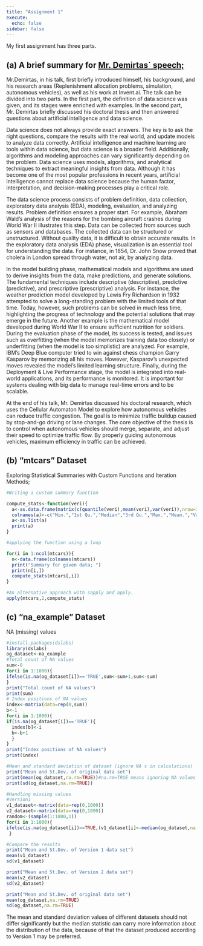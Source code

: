 ```yaml
---
title: "Assignment 1"
execute: 
  echo: false
sidebar: false 
---
```


My first assignment has three parts.

## (a) A brief summary for [Mr. Demirtas\` speech;](https://www.youtube.com/watch?v=cUPtQEyaswM)



Mr.Demirtas, in his talk, first briefly introduced himself, his background, and his research areas (Replenishment allocation problems, simulation, autonomous vehicles), as well as his work at Invent.ai. The talk can be divided into two parts. In the first part, the definition of data science was given, and its stages were enriched with examples. In the second part, Mr. Demirtas briefly discussed his doctoral thesis and then answered questions about artificial intelligence and data science.

Data science does not always provide exact answers. The key is to ask the right questions, compare the results with the real world, and update models to analyze data correctly. Artificial intelligence and machine learning are tools within data science, but data science is a broader field. Additionally, algorithms and modeling approaches can vary significantly depending on the problem. Data science uses models, algorithms, and analytical techniques to extract meaningful insights from data. Although it has become one of the most popular professions in recent years, artificial intelligence cannot replace data science because the human factor, interpretation, and decision-making processes play a critical role.

The data science process consists of problem definition, data collection, exploratory data analysis (EDA), modeling, evaluation, and analyzing results. Problem definition ensures a proper start. For example, Abraham Wald’s analysis of the reasons for the bombing aircraft crashes during World War II illustrates this step. Data can be collected from sources such as sensors and databases. The collected data can be structured or unstructured. Without quality data, it is difficult to obtain accurate results. In the exploratory data analysis (EDA) phase, visualization is an essential tool for understanding the data. For instance, in 1854, Dr. John Snow proved that cholera in London spread through water, not air, by analyzing data.

In the model building phase, mathematical models and algorithms are used to derive insights from the data, make predictions, and generate solutions. The fundamental techniques include descriptive (descriptive), predictive (predictive), and prescriptive (prescriptive) analysis. For instance, the weather prediction model developed by Lewis Fry Richardson in 1932 attempted to solve a long-standing problem with the limited tools of that time. Today, however, such problems can be solved in much less time, highlighting the progress of technology and the potential solutions that may emerge in the future. Another example is the mathematical model developed during World War II to ensure sufficient nutrition for soldiers. During the evaluation phase of the model, its success is tested, and issues such as overfitting (when the model memorizes training data too closely) or underfitting (when the model is too simplistic) are analyzed. For example, IBM's Deep Blue computer tried to win against chess champion Garry Kasparov by memorizing all his moves. However, Kasparov’s unexpected moves revealed the model's limited learning structure. Finally, during the Deployment & Live Performance stage, the model is integrated into real-world applications, and its performance is monitored. It is important for systems dealing with big data to manage real-time errors and to be scalable.

At the end of his talk, Mr. Demirtas discussed his doctoral research, which uses the Cellular Automaton Model to explore how autonomous vehicles can reduce traffic congestion. The goal is to minimize traffic buildup caused by stop-and-go driving or lane changes. The core objective of the thesis is to control when autonomous vehicles should merge, separate, and adjust their speed to optimize traffic flow. By properly guiding autonomous vehicles, maximum efficiency in traffic can be achieved.

## (b) "mtcars" Dataset

Exploring Statistical Summaries with Custom Functions and Iteration Methods;

```r
#Writing a custom summary function

compute_stats<-function(veri){
  a<-as.data.frame(matrix(c(quantile(veri),mean(veri),var(veri)),nrow=1,ncol=7))
  colnames(a)<-c("Min.","1st Qu.","Median","3rd Qu.","Max.","Mean.","Var.")
  a<-as.list(a)
  print(a)
}

```

```r
#applying the function using a loop

for(i in 1:ncol(mtcars)){
  n<-data.frame(colnames(mtcars))
  print("Summary for given data; ")
  print(n[i,])
  compute_stats(mtcars[,i])
}

```

```r
#An alternative approach with sapply and apply.
apply(mtcars,2,compute_stats)
```

## (c) "na_example" Dataset

NA (missing) values

```r
#install.packages(dslabs)
library(dslabs)
og_dataset<-na_example
#Total count of NA values 
sum<-0
for(i in 1:1000){
ifelse(is.na(og_dataset[i])=='TRUE',sum<-sum+1,sum<-sum)
}
print("Total count of NA values")
print(sum)
# Index positions of NA values
index<-matrix(data=rep(0,sum))
b<-1
for(i in 1:1000){
if(is.na(og_dataset[i])=='TRUE'){
  index[b]<-i
  b<-b+1
  }
}
print("Index positions of NA values")
print(index)

#Mean and standard deviation of dataset (ignore NA s in calculations)
print("Mean and St.Dev. of original data set")
print(mean(og_dataset,na.rm=TRUE))#na.rm=TRUE means ignoring NA values in computation
print(sd(og_dataset,na.rm=TRUE))

#Handling missing values
#Version1
v1_dataset<-matrix(data=rep(0,1000))
v2_dataset<-matrix(data=rep(0,1000))
random<-(sample(1:1000,1))
for(i in 1:1000){
ifelse(is.na(og_dataset[i])==TRUE,(v1_dataset[i]<-median(og_dataset,na.rm = TRUE))&&(v2_dataset[i]<-og_dataset[random]),(v1_dataset[i]<-og_dataset[i])&&(v2_dataset[i]<-og_dataset[i]))
 }

#Compare the results
print("Mean and St.Dev. of Version 1 data set")
mean(v1_dataset)
sd(v1_dataset)

print("Mean and St.Dev. of Version 2 data set")
mean(v2_dataset)
sd(v2_dataset)

print("Mean and St.Dev. of original data set")
mean(og_dataset,na.rm=TRUE)
sd(og_dataset,na.rm=TRUE)
```

The mean and standard deviation values of different datasets should not differ significantly but the median statistic can carry more information about the distribution of the data, because of that the dataset produced according to Version 1 may be preferred.
